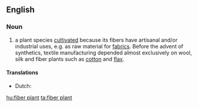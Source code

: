 ==English==

===Noun===
{{en-noun|head=[[fiber]] [[plant]]}}

# a plant species [[cultivate]]d because its fibers have artisanal and/or industrial uses, e.g. as raw material for [[fabric]]s. Before the advent of synthetics, textile manufacturing depended almost exclusively on wool, silk and fiber plants such as [[cotton]] and [[flax]].

====Translations====
{{trans-top|plant species}}
* Dutch: {{t|nl|vezelplant}}
{{trans-mid}}
{{trans-bottom}}

[[hu:fiber plant]]
[[ta:fiber plant]]